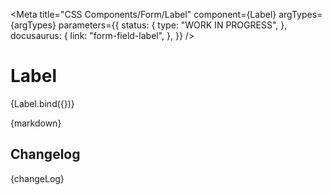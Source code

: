
<Meta
  title="CSS Components/Form/Label"
  component={Label}
  argTypes={argTypes}
  parameters={{
    status: {
      type: "WORK IN PROGRESS",
    },
    docusaurus: {
      link: "form-field-label",
    },
  }}
/>

# Label

<Canvas>
  <Story name="Label" args={defaultArgs}>
    {Label.bind({})}
  </Story>
</Canvas>

<ArgsTable story="Label" />

<Description>{markdown}</Description>

## Changelog

<Description>{changeLog}</Description>
